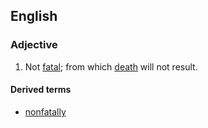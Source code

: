 ==English==
===Adjective===
{{en-adj}}
# Not [[fatal]]; from which [[death]] will not result.

====Derived terms====
*[[nonfatally]]